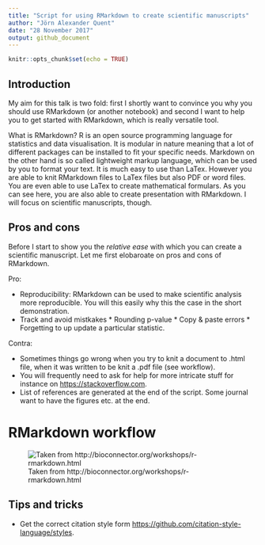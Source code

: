 ```yaml
---
title: "Script for using RMarkdown to create scientific manuscripts"
author: "Jörn Alexander Quent"
date: "28 November 2017"
output: github_document
---
```


```r
knitr::opts_chunk$set(echo = TRUE)
```

## Introduction
My aim for this talk is two fold: first I shortly want to convince you why you should use RMarkdown (or another notebook) and second I want to help you to get started with RMarkdown, which is really versatile tool. 

What is RMarkdown? R is an open source programming language for statistics and data visualisation. It is modular in nature meaning that a lot of different packages can be installed to fit your specific needs. Markdown on the other hand is so called lightweight markup language, which can be used by you to format your text. It is much easy to use than LaTex. However you are able to knit RMarkdown files to LaTex files but also PDF or word files. You are even able to use LaTex to create mathematical formulars. As you can see here, you are also able to create presentation with RMarkdown. I will focus on scientific manuscripts, though. 

## Pros and cons
Before I start to show you the *relative ease* with which you can create a scientific manuscript. Let me first elobaroate on pros and cons of RMarkdown.

Pro:

* Reproducibility: RMarkdown can be used to make scientific analysis more reproducible. You will this easily why this the case in the short demonstration. 
* Track and avoid mistkakes
      * Rounding p-value
      * Copy & paste errors
      * Forgetting to up update a particular statistic.
      
Contra:

* Sometimes things go wrong when you try to knit a document to .html file, when it was written to be knit a .pdf file (see workflow). 
* You will frequently need to ask for help for more intricate stuff for instance on [https://stackoverflow.com](https://stackoverflow.com).
* List of references are generated at the end of the script. Some journal want to have the figures etc. at the end. 

# RMarkdown workflow

![Taken from http://bioconnector.org/workshops/r-rmarkdown.html](rmarkdown-workflow.png)

## Tips and tricks
* Get the correct citation style form [https://github.com/citation-style-language/styles](https://github.com/citation-style-language/styles).
